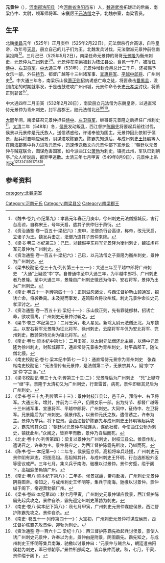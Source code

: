 '''元景仲'''（{{bd|？||549年|8月9日|catIdx=y}}），[[河南郡|河南郡]][[洛阳县|洛阳县]]（今[[河南省|河南省]][[洛阳市|洛阳市]]东）人，[[魏道武帝|魏道武帝]]拓跋珪的后裔，南梁侍中、太尉，领军师将军、宋襄厉王[[元法僧|元法僧]]之子，北魏宗室，南梁官员。

==生平==
北魏[[孝昌|孝昌]]元年（525年）正月庚申（525年2月22日），元法僧杀行台高谅，自称皇帝，改年号[[天启|天启]]，册立自己的儿子们为王。北魏发兵讨伐，元法僧派元景仲前往南梁投降<ref>《魏书·卷九·帝纪第九》：孝昌元年春正月庚申，徐州刺史元法僧据城反，害行台高谅，自称宋王，号年天启，遣其子景仲归于萧衍。</ref><ref>《资治通鉴·卷一百五十·梁纪六》：庚申，法僧杀行台高谅，称帝，改元天启，立诸子为王。魏发兵击之，法僧乃遣其子景仲来降。</ref>。三月己巳（525年5月2日），南梁任命元景仲的哥哥[[元景隆|元景隆]]为衡州刺史，元景仲为[[广州_(古代)|广州]]刺史<ref>《梁书·卷三·本纪第三》：己巳，以魏假平东将军元景隆为衡州刺史，魏征虏将军元景仲为广州刺史。</ref><ref>《资治通鉴·卷一百五十·梁纪六》：己巳，以元法僧之子景隆为衡州刺史，景仲为广州刺史。</ref>。元景仲在南梁被封为枝江县公，食邑一千户，被授任[[侍中|侍中]]、[[右卫将军|右卫将军]]。[[中大通|中大通]]三年（531年），元景仲增封食邑总计二千户，还被赐予女乐一部，外任[[持节|持节]]、都督广越等十三州诸军事、[[宣惠将军|宣惠将军]]、[[平越中郎将|平越中郎将]]、广州刺史<ref>《梁书校勘记·卷三十九·列传第三十三·一》：大通三年至平越中郎将广州刺史　“大通”上疑脱“中”字。自普通中至中大通三年，为平越中郎将、广州刺史者乃景隆。至中大通三年，景隆自广州刺史徵还为侍中、安右将军，景仲乃出为广州刺史。</ref>。中大通三年冬，南梁乐山侯[[萧正则|萧正则]]招纳诱惑亡命之徒，将要袭击[[番禺县|番禺县]]，没到约定的时期就事发，于是击鼓进攻广州州城，元景仲命令长史[[元孝深|元孝深]]讨伐，将萧正则斩首<ref>《南史·卷五十一·列传第四十一》：正则滋怨诸父，与西江督护靳山顾通室，招诱亡命，将袭番禺。未及期而事发，遂鸣鼓会将攻州城。刺史元景仲命长史元孝深讨之。</ref><ref>《资治通鉴·卷一百五十五·梁纪十一》：乐山侯正则，先有罪徒郁林，招诱亡命，欲攻番禺，广州刺史元景仲讨斩之。</ref>。

中大通四年二月壬寅（532年2月28日），南梁册立元法僧为东魏皇帝，以通直常侍元景仲为青州刺史，封平昌郡王，随元法僧北还<ref>《梁书·卷三·本纪第三》：二月壬寅，老人星见。新除太尉元法僧还北，为东魏主。以安右将军元景隆为征北将军、徐州刺史，云麾将军羊侃为安北将军、兖州刺史，散骑常侍元树为镇北将军。</ref><ref>《南史·卷七·梁本纪中第七》：二月壬寅，以太尉元法僧还北主魏，以侍中元景隆为徐州刺史，封彭城郡王，通直常侍元景宗为青州刺史，封平昌郡王，随法僧北侵。</ref><ref>《南史校勘记·卷七·梁本纪中第七·一０》：通直常侍元景宗为青州刺史　张森楷南史校勘记：“元法僧传有元景仲，是法僧第二子，无景宗其人。疑‘宗’字是‘仲’字之误。”</ref>。

[[大同_(南梁)|大同]]年间，南梁征召元景仲担任[[侍中|侍中]]、[[左卫将军|左卫将军]]，继哥哥元景隆之后担任广州刺史<ref>《梁书校勘记·卷三十九·列传第三十三·二》：兄景隆后为广州刺史　“兄”上疑夺一“继”字。景隆于太清初又为广州刺史，行至雷首，病死，景仲即继其兄后为广州刺史。</ref>。[[太清|太清]]二年（548年）冬，[[侯景|侯景]]发动叛乱，西江督护[[陈霸先|陈霸先]]将要起兵前往讨伐，侯景以元景仲是元氏族人，送信诱惑他，许诺奉他为国主。元景仲因此依附于侯景，起兵将要响应侯景，阴谋进攻陈霸先。陈霸先知道后，与成州刺史[[王怀明|王怀明]]等人在[[南海郡_(中国)|南海郡]]集中兵力进攻元景仲，迅速传送檄文向元景仲部下宣示说：“朝廷以元景仲与贼寇联合，图谋危害国家，如今派曲江公[[萧勃|萧勃]]为刺史，镇抚此州，军队已到朝亭。”众人听说后，都弃甲逃散。太清三年七月甲寅（549年8月9日），元景仲上吊而死<ref>《梁书·卷三十九·列传第三十三》：景仲封枝江县公，邑千户，拜侍中、右卫将军。大通三年，增封，并前为二千户，仍赐女乐一部。出为持节、都督广越等十三州诸军事、宣惠将军、平越中郎将、广州刺史。大同中，征侍中、左卫将军。兄景隆后为广州刺史。侯景作乱，以景仲元氏之族，遣信诱之，许奉为主。景仲乃举兵，将下应景。会西江督护陈霸先与成州刺史王怀明等起兵攻之，霸先徇其众曰：“朝廷以元景仲与贼连从，谋危社稷，今使曲江公勃为刺史，镇抚此州。”众闻之，皆弃甲而散，景仲乃自缢而死。</ref><ref>《北史·卷十六·列传第四》：梁复以景仲为广州刺史，封枝江县公。侯景作乱，遣诱召之，许奉为主。景仲将应之，为西江督护陈霸先所攻，乃缢而死。</ref><ref>《陈书·卷一·本纪第一》：二年冬，侯景寇京师，高祖将率兵赴援，广州刺史元景仲阴有异志，将图高祖。高祖知其计，与成州刺史王怀明、行台选郎殷外臣等密议戒严。三年七月，集义兵于南海，驰檄以讨景仲。景仲穷蹙，缢于阁下，高祖迎萧勃镇广州。</ref><ref>《南史·卷八·梁本纪下第八》：二年冬，侯景寇逼，帝将赴援，广州刺史元景仲阴将图帝。帝知之，与成州刺史王怀明等，集兵于南海，驰檄以讨景仲。景仲缢于阁下，帝迎萧勃镇广州。</ref><ref>《梁书·卷四·本纪第四》：秋七月甲寅，广州刺史元景仲谋应侯景，西江督护陈霸先起兵攻之，景仲自杀，霸先迎定州刺史萧勃为刺史。</ref><ref>《南史·卷八·梁本纪下第八》：秋七月甲寅，广州刺史元景仲谋应侯景，西江督护陈霸先攻之。景仲自杀。</ref><ref>《南史· 卷五十一·列传第四十一》：大宝初，广州刺史元景仲将谋应侯景，西江督护陈霸先攻景仲，迎勃为刺史。</ref><ref>《资治通鉴·卷一百六十二·梁纪十八》：西江督护陈霸先欲起兵讨侯景，景使人诱广州刺史元景仲，许奉以为主，景仲由是附景，阴图霸先。霸先知之，与成州刺史王怀明等集兵南海，驰檄以讨景仲曰：“元景仲与贼合从，朝廷遣曲阳侯勃为刺史，军已顿朝亭。”景仲所部闻之，皆弃景仲而散。秋，七月，甲寅，景仲缢于阁下。</ref>。

== 参考资料 ==
{{reflist}}

[[category:北魏宗室|category:北魏宗室]]
[[Category:河南元氏|Category:河南元氏]]
[[Category:南梁县公|Category:南梁县公]]
[[Category:南梁郡王|Category:南梁郡王]]